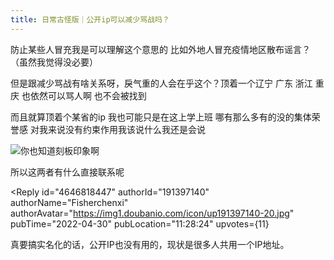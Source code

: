 ```yaml
---
title: 日常古怪版｜公开ip可以减少骂战吗？
---
```



<Forum groupName="古怪问题研究中心" groupUrl="https://www.douban.com/group/philosophasters/" archivedAt="2025-05-16T16:33:50.178Z">
  <Post
    id="265816818"
    title="日常古怪版｜公开ip可以减少骂战吗？"
    url="https://www.douban.com/group/topic/265816818/?_spm_id=MjU0NzgyNzkw"
    pubTime="2022-08-05"
    highlightUserId="191397140"
  >
防止某些人冒充我是可以理解这个意思的
比如外地人冒充疫情地区散布谣言？（虽然我觉得没必要）

但是跟减少骂战有啥关系呀，戾气重的人会在乎这个？顶着一个辽宁 广东 浙江
重庆 也依然可以骂人啊 也不会被找到

而且就算顶着个某省的ip 我也可能只是在这上学上班
哪有那么多有的没的集体荣誉感 对我来说没有约束作用我该说什么我还是会说

![你也知道刻板印象啊](https://img1.doubanio.com/view/group_topic/l/public/p544841869.webp)

所以这两者有什么直接联系呢

<Reply
  id="4646818447"
  authorId="191397140"
  authorName="Fisherchenxi"
  authorAvatar="https://img1.doubanio.com/icon/up191397140-20.jpg"
  pubTime="2022-04-30"
  pubLocation="11:28:24"
  upvotes={11}
>
真要搞实名化的话，公开IP也没有用的，现状是很多人共用一个IP地址。
</Reply>
  </Post>
</Forum>
